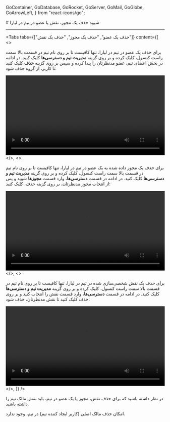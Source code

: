 
  GoContainer,
  GoDatabase,
  GoRocket,
  GoServer,
  GoMail,
  GoGlobe,
  GoArrowLeft,
} from "react-icons/go";


<Layout>
<Head>
<title>مستندات شیوه حذف یک مجوز، نقش یا عضو در تیم در لیارا</title>
<meta property="og:title" content="مستندات خدمات رایانش ابری لیارا" />
<meta property="og:description" content="مستندات مربوط به شیوه حذف یک مجوز، نقش یا عضو در تیم در لیارا"  />
<meta property="og:image" content="https://media.liara.ir/logos/liara-poster.jpg" />
</Head>
# شیوه حذف یک مجوز، نقش یا عضو در تیم در لیارا
<hr className="mb-2" />



<Tabs 
  tabs={["حذف یک عضو", "حذف یک مجوز", "حذف یک نقش"]} 
  content={[
   <>
        <p>
            برای حذف یک عضو در تیم در لیارا، تنها کافیست تا بر روی نام تیم در قسمت بالا سمت راست کنسول، کلیک کرده و بر روی گزینه <b>مدیریت تیم و دسترسی‌ها</b> کلیک کنید. در ادامه
            در بخش اعضای تیم، عضو مدنظرتان را پیدا کرده و سپس بر روی گزینه <b>حذف</b> کلیک کنید تا کاربر، از گروه حذف شود: 
        </p>
        <div className="h-2" />
        <video
            src="https://media.liara.ir/teams/delete-member-from-team.mp4"
            controls="controls"
            className="block w-full"
            width="100%"
        ></video>
        <div className="h-2" />
   </>,
   <>
        <p>
            برای حذف یک مجوز داده شده به یک عضو در تیم در لیارا، تنها کافیست تا بر روی نام تیم در قسمت بالا سمت راست کنسول، کلیک کرده و بر روی گزینه <b>مدیریت تیم و دسترسی‌ها</b> کلیک کنید. در ادامه
            در قسمت <b>دسترسی‌ها</b>، وارد قسمت <b>مجوزها</b> شوید و پس از انتخاب مجوز مدنظرتان، بر روی گزینه حذف، کلیک کنید:            
        </p>
        <div className="h-2" />
        <video
            src="https://media.liara.ir/teams/delete-access-from-team.mp4"
            controls="controls"
            className="block w-full"
            width="100%"
        ></video>
        <div className="h-2" />
   </>,
   <>
        <p>
            برای حذف یک نقش شخصی‌سازی شده در تیم در لیارا، تنها کافیست تا بر روی نام تیم در قسمت بالا سمت راست کنسول، کلیک کرده و بر روی گزینه <b>مدیریت تیم و دسترسی‌ها</b> کلیک کنید. در ادامه
            در قسمت <b>دسترسی‌ها</b>، وارد قسمت نقش را انتخاب کنید و بر روی حذف کلیک کنید تا نقش مدنظرتان، حذف شود:           
        </p>
        <div className="h-2" />
        <video
            src="https://media.liara.ir/teams/delete-role-from-team.mp4"
            controls="controls"
            className="block w-full"
            width="100%"
        ></video>
        <div className="h-2" />
   </>,
  ]}
/>

<div className="h-2" />
<Alert variant="info">
<p>
    در نظر داشته باشید که برای حذف نقش، مجوز یا یک عضو در تیم، باید نقش مالک تیم را داشته باشید.
</p>
</Alert>
<Alert variant="info">
<p>
    امکان حذف مالک اصلی (کاربر ایجاد کننده تیم) در تیم، وجود ندارد.
</p>
</Alert>

</Layout>